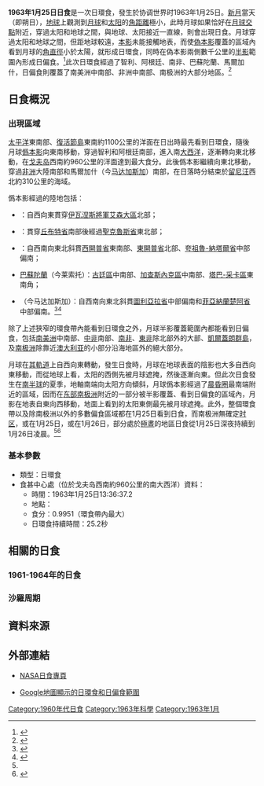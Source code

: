 {{noteTA
|1=zh-cn:戈夫岛; zh-tw:果夫島
}}
{{Infobox Solar eclipse
| Year        = 1963
| Month       = 1
| Day         = 25
| Type        = 日環食
| Image       = SE1963Jan25A.png
| Image size  = 200px
| Image intro = 1963年1月25日日環食路徑圖
  <!--   日食資料   -->
| Gamma       = -0.4898
| Mag         = 0.9951
| Saros       = 140
| Saros total = 71
| Saros seq   = 26
  <!--     食甚     -->
| Duration    = 25.2秒
| Location    = [[戈夫岛|戈夫岛]]西南約960公里的南[[大西洋|大西洋]]
| Coords      = {{coord|48|12.9|S|15|1.7|W}}
| Width       = 19.6公里
  <!--   開始時間   -->
| Partial     = 
| Start type  = 
| Centre      = 
| Greatest    = 13:36:37.2
  <!--     倒數     -->
| hour        = 13
| minute      = 36
| second      = 37
| Duration_s  = 
}}
'''1963年1月25日日食'''是一次日環食，發生於协调世界时1963年1月25日。[[新月|新月]]當天（即朔日），[[地球|地球]]上觀測到[[月球|月球]]和[[太阳|太阳]]的[[角距離|角距離]]極小，此時月球如果恰好在[[月球交點|月球交點]]附近，穿過太阳和地球之間，與地球、太阳接近一直線，則會出現日食。月球穿過太阳和地球之間，但距地球較遠，[[本影|本影]]未能接觸地表，而使[[偽本影|偽本影]]覆蓋的區域內看到月球的[[角直徑|角直徑]]小於太陽，就形成日環食，同時在偽本影兩側數千公里的[[半影|半影]]範圍內形成日偏食。<ref name="astron">{{cite web|author=樊忠玉|title=日（月）食|url=http://www.astron.ac.cn/bencandy-51-1630-1.htm|publisher=中国天文科普网|accessdate=2016-03-22|archive-date=2014-09-17|archive-url=https://web.archive.org/web/20140917080048/http://www.astron.ac.cn/bencandy-51-1630-1.htm|dead-url=no}}</ref>此次日環食經過了智利、阿根廷、南非、巴蘇陀蘭、馬爾加什，日偏食則覆蓋了南美洲中南部、非洲中南部、南极洲的大部分地區。<ref name="NASAGIF">{{cite web|author=Fred Espenak|title=Annular Solar Eclipse of 1963 Jan 25|url=http://eclipse.gsfc.nasa.gov/SEplot/SEplot1951/SE1963Jan25A.GIF|publisher=NASA Eclipse Web Site|accessdate=2016-03-22|archive-date=2020-10-20|archive-url=https://web.archive.org/web/20201020210614/https://eclipse.gsfc.nasa.gov/SEplot/SEplot1951/SE1963Jan25A.GIF|dead-url=no}}{{en}}</ref>

== 日食概況 ==
=== 出現區域 ===
[[太平洋|太平洋]]東南部、[[復活節島|復活節島]]東南約1100公里的洋面在日出時最先看到日環食，隨後月球[[僞本影|僞本影]]向東南移動，穿過智利和阿根廷南部，進入南[[大西洋|大西洋]]，逐漸轉向東北移動，在[[戈夫岛|戈夫岛]]西南約960公里的洋面達到最大食分。此後僞本影繼續向東北移動，穿過[[非洲|非洲]]大陸南部和馬爾加什（今[[马达加斯加|马达加斯加]]）南部，在日落時分結束於[[留尼汪|留尼汪]]西北約310公里的海域。

僞本影經過的陸地包括：
*{{CHL}}：自西向東貫穿[[伊瓦涅斯將軍艾森大區|伊瓦涅斯將軍艾森大區]]北部；
*{{ARG}}：貫穿[[丘布特省|丘布特省]]南部後經過[[聖克魯斯省_(阿根廷)|聖克魯斯省]]東北部；
*{{flag|ZAF|1928}}：自西南向東北斜貫[[西開普省|西開普省]]東南部、[[東開普省|東開普省]]北部、[[夸祖魯-納塔爾省|夸祖魯-納塔爾省]]中部偏南；
*{{flagicon|LSO|colonial}} [[巴蘇陀蘭|巴蘇陀蘭]]（今莱索托）：[[古廷區|古廷區]]中南部、[[加查斯內克區|加查斯內克區]]中南部、[[塔巴-采卡區|塔巴-采卡區]]東南角；
*{{flag|MDG|name=馬爾加什}}（今马达加斯加）：自西南向東北斜貫[[圖利亞拉省|圖利亞拉省]]中部偏南和[[菲亞納蘭楚阿省|菲亞納蘭楚阿省]]中部偏南。<ref>{{cite web|author=Fred Espenak|title=Annular Solar Eclipse of 1963 Jan 25 - Google Maps and Solar Eclipse Paths|url=http://eclipse.gsfc.nasa.gov/SEgoogle/SEgoogle1951/SE1963Jan25Agoogle.html|publisher=NASA Eclipse Web Site|accessdate=2016-03-22|archive-date=2020-10-24|archive-url=https://web.archive.org/web/20201024045228/https://eclipse.gsfc.nasa.gov/SEgoogle/SEgoogle1951/SE1963Jan25Agoogle.html|dead-url=no}}{{en}}</ref><ref>{{cite web|author=Xavier M. Jubier|title=Eclipse Annulaire de Soleil du 25 janvier 1963 - Cartographie Interactive Google (1963 January 25 Annular Solar Eclipse - Interactive Google Map)|url=http://xjubier.free.fr/site_pages/solar_eclipses/xSE_GoogleMap3.php?Ecl=+19630125|accessdate=2016-03-22|archive-date=2017-03-05|archive-url=https://web.archive.org/web/20170305010133/http://xjubier.free.fr/site_pages/solar_eclipses/xSE_GoogleMap3.php?Ecl=+19630125|dead-url=no}}{{fr}}{{en}}</ref>

除了上述狹窄的環食帶內能看到日環食之外，月球半影覆蓋範圍內都能看到日偏食，包括[[南美洲|南美洲]]中南部、[[中部非洲|中非]]南部、[[南部非洲|南非]]、[[东部非洲|東非]]除北部外的大部、[[凱爾蓋朗群島|凱爾蓋朗群島]]，及[[南极洲|南极洲]]除靠近[[澳大利亚|澳大利亚]]的小部分沿海地區外的絕大部分。

月球在[[月球軌道|其軌道]]上自西向東轉動，發生日食時，月球在地球表面的陰影也大多自西向東移動，而從地球上看，太阳的西側先被月球遮掩，然後逐漸向東。但此次日食發生在[[南半球|南半球]]的夏季，地軸南端向太阳方向傾斜，月球僞本影經過了[[晨昏圈|晨昏圈]]最南端附近的區域，因而在[[东部南极洲|东部南极洲]]附近的一部分被半影覆蓋、看到日偏食的區域內，月影在地表自東向西移動，地面上看到的太阳東側最先被月球遮掩。此外，整個環食帶以及除南极洲以外的多數偏食區域都在1月25日看到日食，而南极洲無確定[[时区|时区]]，或在1月25日，或在1月26日，部分處於[[極晝|極晝]]的地區日食從1月25日深夜持續到1月26日凌晨。<ref name="NASAGIF"/><ref>{{cite web|author=Fred Espenak|title=Catalog of Solar Eclipses (1901 to 2000)|url=http://eclipse.gsfc.nasa.gov/SEcat5/SE1901-2000.html|publisher=NASA Eclipse Web Site|accessdate=2016-03-22|archive-date=2008-08-29|archive-url=https://web.archive.org/web/20080829151131/http://eclipse.gsfc.nasa.gov/SEcat5/SE1901-2000.html|dead-url=no}}{{en}}</ref>

=== 基本參數 ===
{{NoteUTC}}
* 類型：日環食
* 食甚中心處（位於戈夫岛西南約960公里的南大西洋）資料：
** 時間：1963年1月25日13:36:37.2
** 地點：{{coord|48|12.9|S|15|1.7|W}}
** 食分：0.9951（環食帶內最大）
** 日環食持續時間：25.2秒

== 相關的日食 ==
=== 1961-1964年的日食 ===
{{Solar eclipse set 1961-1964}}

=== 沙羅周期 ===
{{Solar Saros series 140}}

== 資料來源 ==
{{reflist}}

== 外部連結 ==
{{日食主題}}
* [http://eclipse.gsfc.nasa.gov/solar.html NASA日食專頁]{{Wayback|url=http://eclipse.gsfc.nasa.gov/solar.html |date=20190108200537 }}{{en}}
{{Solar eclipse NASA reference|1951/SE1963Jan25A}}
* [http://xjubier.free.fr/site_pages/solar_eclipses/xSE_GoogleMap3.php?Ecl=+19630125 Google地圖顯示的日環食和日偏食範圍]{{Wayback|url=http://xjubier.free.fr/site_pages/solar_eclipses/xSE_GoogleMap3.php?Ecl=+19630125 |date=20170305010133 }}{{fr}}{{en}}

{{Solar eclipses
|nature=日環食
|previous=[[1962年7月31日日食|1962年7月31日日食]]|natureprevious=日環食
|previoussamenature=[[1962年7月31日日食|1962年7月31日日食]]
|next=[[1963年7月20日日食|1963年7月20日日食]]|naturenext=日全食
|nextsamenature=[[1965年11月23日日食|1965年11月23日日食]]
}}
{{日食}}

[[Category:1960年代日食|Category:1960年代日食]]
[[Category:1963年科學|Category:1963年科學]]
[[Category:1963年1月|Category:1963年1月]]